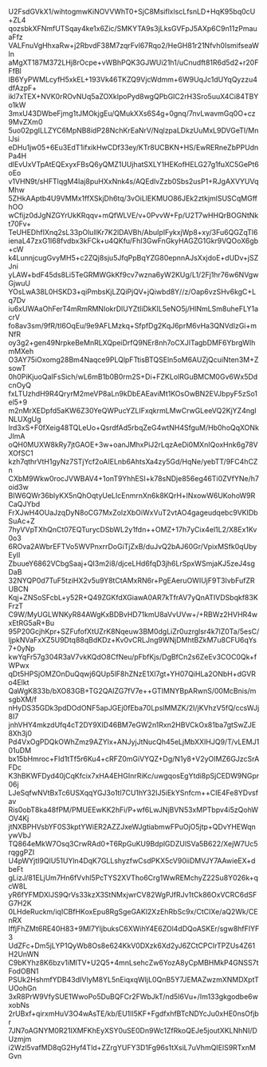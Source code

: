 U2FsdGVkX1/wihtogmwKiNOVVWhT0+SjC8MsiflxlscLfsnLD+HqK95bq0cU+ZL4
qozsbkXFNmfUTSqay4ke1x6Zic/SMKYTA9s3jLksGVFpJ5AXp6C9n11zPmauaFfz
VALFnuVgHhxaRw+j2RbvdF38M7zqrFvl67Rqo2/HeGH81r21Nfvh0IsmifseaWln
aMgXT187M372LHj8rOcpe+vWBhPQK3GJWUi21h1/uCnudft81R6d5d2+r20FFfBl
IB6YyPWMLcyfH5xkEL+193Vk46TKZQ9VjcWdmm+6W9UqJc1dUYqQyzzu4dfAzpF+
ikl7xTEX+NVK0rROvNUq5aZOXklpoPyd8wgQPbGIC2rH3Sro5uuX4Ci84TBYo1kW
3mxU43DWbeFjmg1tJMOkjgEu/QMukXXs6S4g+0gnq/7nvLwavmGq0O+cz9MvZXm0
5uo02pgILLZYC6MpNB8idP28NchKrEaNrV/NqlzpaLDkzUuMxL9DVGeTI/MnlJsi
eDHu1jw05+6Eu3EdT1ifxikHwCDf33ey/KTr8UCBKN+HS/EwRERneZbPPUdnPa4H
dlEvUxVTpAtEQExyxFBsQ6yQMZ1UUjhatSXLY1HEKofHELG27g1fuXC5GePt6oEo
v1VHN9t/sHFTlqgM4Iaj8puHXxNnk4s/AQEdlvZzb0Sbs2usP1+RJgAXVYUVqMhw
5ZHkAAptb4U9VMMx1ffXSkjDh6tq/3vOiLlEKMUO86JEk2ztkjmlSUSCqMGffhOO
wCfijz0dJgNZGYrUkKRqqv+mQfWLVE/v+0PvvW+Fp/U2T7wHHQrBOGNtNkt70Fv+
TeUHEDhfIXnq2sL33pOlullKr7K2lDAVBh/AbuIpIFykxjWp8+xy/3Fu6QGZqTl6
ienaL47zxG1l68fvdbx3kFCk+u4QKfu/FhI3GwFnGkyHAGZG1Gkr9VQOoX6gb+cW
k4LunnjcugGvyMH5+c2ZQj8sju5JfqPpBqYZG80epnnAJsXxjdoE+dUDv+jSZJni
yLAW+bdF45ds8Li5TeGRMWGkKf9cv7wzna6yW2KUg/L1/2Fj1hr76w6NVgwGjwuU
YOsLwA38L0HSKD3+qiPmbsKjLZQiPjQV+jQiwbd8Y//z/Oap6vzSHv6kgC+Lq7Dv
iu6xUWAaOhFerT4mRmRMNIokrDlUYZtIiDkKIL5eNO5j/HlNmLSm8uheFLY1acrV
fo8av3sm/9fR/tI6OqEu/9e9AFLMzkq+SfpfDg2KqJ6prM6vHa3QNVdIzGi+mNfR
oy3g2+gen49NrpkeBeMnRLXQpeiDrfQ9NEr8nh7oCXJITagbDMF6YbrgWIhmMXeh
O3AY75iOxomg28Bm4Naqce9PLQlpFTtisBTQSEln5oM6AUZjQcuiNten3M+ZsowT
0h0PiKjuoQaIFsSich/wL6mB1b0B0rm2S+Di+FZKLolRGuBMCM0Gv6Wx5DdcnOyQ
fxLTUzhdH9R4QryrM2meVP8aLn9kDbEAEaviMt1KOsOwBN2EVJbpyF5zSo1el5+9
m2nMrXEDpfd5aKW6Z30YeQWPucYZLIFxqkrmLMwCrwGLeeVQ2KjYZ4ngINLUXgUg
Ird3xS+F0fXeig48TQLeUo+QsrdfAd5rbqZeG4wtNH4SfguM/Hb0hoQqXONkJlmA
oQH0MUXW8kRy7jtGAOE+3w+oanJMhxPiJ2rLqzAeDi0MXnIQoxHnk6g78VXOfSC1
kzh7qthrVtH1gyNz7STjYcf2oAIELnb6AhtsXa4zy5Gd/HqNe/yebTT/9FC4hCZn
CXbM9Wkw0rocJVWBAV4+1onT9YhhESI+k78sNDje856eg46Ti0ZVfYNe/h7oid3w
BIW6QWr36blyKX5nQhOqtyUeLIcEnmrnXn6k8KQrH+lNxowW6UKohoW9RCaQJYbd
FrXJwH4OUaJzqDyN8oCG7MxZolzXbOiWxVuT2vtAO4gageudqebc9VKIDbSuAc+Z
7hyVVpTXhQnCt07EQTurycDSbWL2y1fdn++OMZ+17h7yCix4el1L2/X8Ex1Kv0o3
6ROva2AWbrEFTVo5WVPnxrrDoGiTjZxB/duJvQ2bAJ60Gr/VpixMSfk0qUbyEyII
ZbuueY6862VCbgSaaj+QI3m2i8/djceLHd6fqD3jh6LrSpxWSmjaKJ5zeJ4sgDaB
32NYQP0d7TuF5tziHX2v5u9Y8tCtAMxRN6r+PgEAeruOWIUjF9T3IvbFufZRUBCN
Kqj+ZNSoSFcbL+y52R+Q49ZGKfdXGiawA0AR7kTfrAV7yQnATIVDSbqkf83KFrzT
C9W/MyUGLWNKyR84AWgKxBDBvHD71kmU8aVvUVw+/+RBWz2HVHR4wxEtRG5aR+Bu
95P20GcjhKpr+SZFufofXtUZrK8Nqeuw3BM0dgLiZr0uzrglsr4k7lZ0Ta/5esC/
ljpkNVaFxXZ5U9Dtq88qBdKDz+Kv0vCRLJng9WNjDMhtBZkM7u8CFU6qYs7+0yNp
kwYqFr57g304R3aV7vkKQdO8CfNeu/pFbfKjs/DgBfCn2s6ZeEv3COC0Qk+fWPwx
qDt5HPSjOMZOnDuQqwj6QUp5lF8hZNzE1XI7gt+YH07QiHLa2ONbH+dGVRo4Elkt
QaWgK833b/bXO83GB+TG2QAIZG7fV7e++GTIMNYBpARwnS/00McBnis/msgbXM/f
nHyDS35GDk3pdDOdONF5apJGEj0fEba70LpslMMZK/2I/jKVhzV5fQ/ccsWJj8I7
jnhVHY4mkzdUfq4cT2DY9XID46BM7eGW2n1Rxn2HBVCkOx81ba7gtSwZJE8Xh3j0
Pd4VxOgPDQkOWhZmz9AZYlx+ANJyjJtNucQh45eLjMbXXIHJQ9/T/vLEMJ101uDM
bx15bHmroc+FId1tTf5r6Ku4+cRFZ0mGiVYQZ+Dg/N1y8+V2yOIMZ6GJzcSrAFDc
K3hBKWFDyd40jCqKfcix7xHA4EHGInrRiKc/uwgqosEgYtdi8pSjCEDW9NGpr06j
LJeSqfwNVtBxTc6USXqqYGJ3o1tl7CU1hY32IJ5iEkYSnfcm++CIE4Fe8YDvsfav
Ris0obT8ka48fPM/PMUEEwKK2hFi/P+wf6LwJNjBVN53xMPTbpv4i5zQohWOV4Kj
jtNXBPHVsbYF0S3kptYWiER2AZZJxeWJgtiabmwFPuOjO5jtp+QDvYHEWqnywVbJ
TQ864eMkW7Osq3CrwRAd0+T6RpGuKU9BdplGDZUlSVa5B622/XejW7Uc5rqggPZI
U4pWYjtI9QlU51UYln4DqK7GLLshyzfwCsdPKX5cV90iiDMVJY7AAwieEX+dbeFt
gLizJ/81ELjUm7Hn6fVvhl5PcTYS2XVTho6Crg1WwREMchyZ22Su8Y026k+qcW8L
yR6fYFMDXlJS9QrVs33kzX3StNMxjwrCV82WgPJfRJv1tCk86OxVCRC6dSFG7H2K
0LHdeRuckm/iqICBfHKoxEpu8RgSgeGAKl2XzEhRbSc9x/CtCIXe/aQ2Wk/CEnRX
IffjFhZMt6RE40H83+9Ml7YljbuksC6XWihY4E6ZOl4dDQoASKEr/sgw8hfFIYF3
UdZFc+Dm5jLYP1QyWb8Os8e624KkV0DXzk6Xd2yJ6ZCtCPCIrTPZUs4Z61H2UnWN
C9bKYhz8K6bzv1iMlTV+U2Q5+4mnLsehcZw6YozA8yCpMBHMkP4GNSS7tFodOBN1
PSUk2HshmfYDB43dIVIyM8YL5nEiqxqWIjL0QnB5Y7JEMAZwzmXNMDXptTUOohGn
3xR8PrW9VfySUE1WwoPo5DuBQFCr2FWbJkT/nd5I6Vu+/Im133gkgodbe6wxobNs
2rUBxf+qirxmHuV3O4wAsTE/kb/EU1lI5KF+FgdfxhfBTcNDYcJu0xHE0nsOfjbr
7JN7oAGNYM0R21IXMFKhEyXSY0uSE0Dn9Wc1ZfRkoQEJe5joutXKLNhNI/DUzmjm
i2Wzl5vafMD8qG2Hyf4Tld+ZZrgYUFY3D1Fg96s1tXsiL7uVhmQIElS9RTxnMGvn
